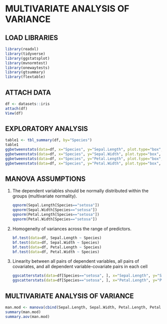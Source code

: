 # MULTIVARIATE ANALYSIS OF VARIANCE

## **LOAD LIBRARIES**

```{r}
library(readxl)
library(tidyverse)
library(ggstatsplot)
library(mvnormtest)
library(onewaytests)
library(gtsummary)
library(flextable)
```

## **ATTACH DATA**

```{r}
df <- datasets::iris
attach(df)
View(df)
```

## **EXPLORATORY ANALYSIS**

```{r}
table1 <- tbl_summary(df, by="Species")
table1
ggbetweenstats(data=df, x="Species", y="Sepal.Length", plot.type="box", type="parametric", pairwise.comparisons=T, pairwise.display="all")
ggbetweenstats(data=df, x="Species", y="Sepal.Width", plot.type="box", type="parametric", pairwise.comparisons=T, pairwise.display="all")
ggbetweenstats(data=df, x="Species", y="Petal.Length", plot.type="box", type="parametric", pairwise.comparisons=T, pairwise.display="all")
ggbetweenstats(data=df, x="Species", y="Petal.Width", plot.type="box", type="parametric", pairwise.comparisons=T, pairwise.display="all")
```

## **MANOVA ASSUMPTIONS**

1.  The dependent variables should be normally distributed within the groups (multivariate normality).

    ```{r}
    qqnorm(Sepal.Length[Species=="setosa"])
    qqnorm(Sepal.Width[Species=="setosa"])
    qqnorm(Petal.Length[Species=="setosa"])
    qqnorm(Petal.Width[Species=="setosa"])
    ```

2.  Homogeneity of variances across the range of predictors.

    ```{r}
    bf.test(data=df, Sepal.Length ~ Species)
    bf.test(data=df, Sepal.Width ~ Species)
    bf.test(data=df, Petal.Length ~ Species)
    bf.test(data=df, Petal.Width ~ Species)
    ```

3.  Linearity between all pairs of dependent variables, all pairs of covariates, and all dependent variable-covariate pairs in each cell

    ```{r}
    ggscatterstats(data=df[Species=="setosa", ], x="Sepal.Length", y="Sepal.Width", type="parametric")
    ggscatterstats(data=df[Species=="setosa", ], x="Petal.Length", y="Petal.Width", type="parametric")
    ```

## MULTIVARIATE ANALYSIS OF VARIANCE

```{r}
man.mod <- manova(cbind(Sepal.Length, Sepal.Width, Petal.Length, Petal.Width) ~ Species, data=df)
summary(man.mod)
summary.aov(man.mod)
```
